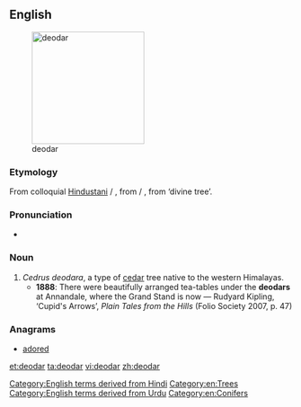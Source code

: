 ==English==
[[File:Deodar Cedar.JPG|thumb|right|200px|deodar]]
===Etymology===
From colloquial [[w:Hindustani|Hindustani]] {{term|देओदार|lang=hi}} / {{term|دیودار|tr=de'o-dār|lang=ur}}, from {{term|देवदारु|lang=hi}} / {{term|دیودار|tr=dev-dāru|lang=ur}}, from {{etyl|sa|en}} {{term|देवदारु|tr=deva-dāru|sc=Deva|lang=sa}} ‘divine tree’.

===Pronunciation===
* {{IPA|/ˈdiːəʊdɑː/|lang=en}}

===Noun===
{{en-noun}}

# ''Cedrus deodara'', a type of [[cedar]] tree native to the western Himalayas.
#* '''1888''': There were beautifully arranged tea-tables under the '''deodars''' at Annandale, where the Grand Stand is now — Rudyard Kipling, ‘Cupid's Arrows’, ''Plain Tales from the Hills'' (Folio Society 2007, p. 47)

===Anagrams===
* [[adored#English|adored]]

[[Category:English terms derived from Hindi]]
[[Category:en:Trees]]
[[Category:English terms derived from Urdu]]
[[Category:en:Conifers]]

[[et:deodar]]
[[ta:deodar]]
[[vi:deodar]]
[[zh:deodar]]